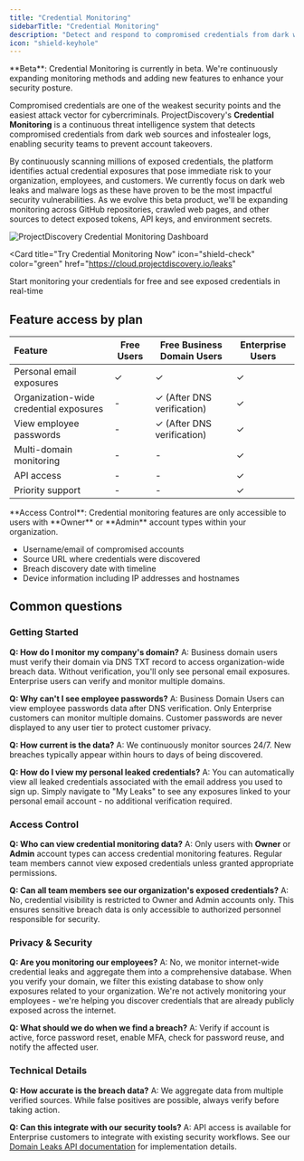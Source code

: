 ```yaml
---
title: "Credential Monitoring"
sidebarTitle: "Credential Monitoring"
description: "Detect and respond to compromised credentials from dark web sources and infostealer logs"
icon: "shield-keyhole"
---
```


<Note>
**Beta**: Credential Monitoring is currently in beta. We're continuously expanding monitoring methods and adding new features to enhance your security posture.
</Note>

Compromised credentials are one of the weakest security points and the easiest attack vector for cybercriminals. ProjectDiscovery's **Credential Monitoring** is a continuous threat intelligence system that detects compromised credentials from dark web sources and infostealer logs, enabling security teams to prevent account takeovers. 

By continuously scanning millions of exposed credentials, the platform identifies actual credential exposures that pose immediate risk to your organization, employees, and customers. We currently focus on dark web leaks and malware logs as these have proven to be the most impactful security vulnerabilities. As we evolve this beta product, we'll be expanding monitoring across GitHub repositories, crawled web pages, and other sources to detect exposed tokens, API keys, and environment secrets.

<Frame>
  <img src="/images/cred-monitoring.png" alt="ProjectDiscovery Credential Monitoring Dashboard" />
</Frame>

<Card 
  title="Try Credential Monitoring Now" 
  icon="shield-check" 
  color="green"
  href="https://cloud.projectdiscovery.io/leaks"
>
  Start monitoring your credentials for free and see exposed credentials in real-time
</Card>


## Feature access by plan

| Feature | Free Users | Free Business Domain Users | Enterprise Users |
| :------ | ---------- | -------------------------- | ---------------- |
| Personal email exposures | ✓ | ✓ | ✓ |
| Organization-wide credential exposures | - | ✓ (After DNS verification) | ✓ |
| View employee passwords | - | ✓ (After DNS verification) | ✓ |
| Multi-domain monitoring | - | - | ✓ |
| API access | - | - | ✓ |
| Priority support | - | - | ✓ |

<Note>
**Access Control**: Credential monitoring features are only accessible to users with **Owner** or **Admin** account types within your organization.
</Note>

- Username/email of compromised accounts
- Source URL where credentials were discovered
- Breach discovery date with timeline
- Device information including IP addresses and hostnames


## Common questions

### Getting Started

**Q: How do I monitor my company's domain?**
A: Business domain users must verify their domain via DNS TXT record to access organization-wide breach data. Without verification, you'll only see personal email exposures. Enterprise users can verify and monitor multiple domains.

**Q: Why can't I see employee passwords?**
A: Business Domain Users can view employee passwords data after DNS verification. Only Enterprise customers can monitor multiple domains. Customer passwords are never displayed to any user tier to protect customer privacy.

**Q: How current is the data?**
A: We continuously monitor sources 24/7. New breaches typically appear within hours to days of being discovered.

**Q: How do I view my personal leaked credentials?**
A: You can automatically view all leaked credentials associated with the email address you used to sign up. Simply navigate to "My Leaks" to see any exposures linked to your personal email account - no additional verification required.

### Access Control

**Q: Who can view credential monitoring data?**
A: Only users with **Owner** or **Admin** account types can access credential monitoring features. Regular team members cannot view exposed credentials unless granted appropriate permissions.

**Q: Can all team members see our organization's exposed credentials?**
A: No, credential visibility is restricted to Owner and Admin accounts only. This ensures sensitive breach data is only accessible to authorized personnel responsible for security.

### Privacy & Security

**Q: Are you monitoring our employees?**
A: No, we monitor internet-wide credential leaks and aggregate them into a comprehensive database. When you verify your domain, we filter this existing database to show only exposures related to your organization. We're not actively monitoring your employees - we're helping you discover credentials that are already publicly exposed across the internet.

**Q: What should we do when we find a breach?**
A: Verify if account is active, force password reset, enable MFA, check for password reuse, and notify the affected user.

### Technical Details

**Q: How accurate is the breach data?**
A: We aggregate data from multiple verified sources. While false positives are possible, always verify before taking action.

**Q: Can this integrate with our security tools?**
A: API access is available for Enterprise customers to integrate with existing security workflows. See our [Domain Leaks API documentation](/api-reference/leaks/get-domain-leaks) for implementation details.